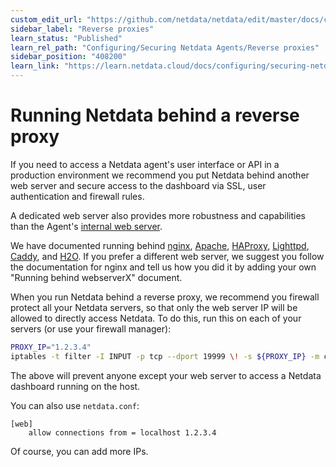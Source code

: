 ```yaml
---
custom_edit_url: "https://github.com/netdata/netdata/edit/master/docs/category-overview-pages/reverse-proxies.md"
sidebar_label: "Reverse proxies"
learn_status: "Published"
learn_rel_path: "Configuring/Securing Netdata Agents/Reverse proxies"
sidebar_position: "408200"
learn_link: "https://learn.netdata.cloud/docs/configuring/securing-netdata-agents/reverse-proxies/reverse-proxies"
---
```

# Running Netdata behind a reverse proxy

If you need to access a Netdata agent's user interface or API in a production environment we recommend you put Netdata behind
another web server and secure access to the dashboard via SSL, user authentication and firewall rules. 

A dedicated web server also provides more robustness and capabilities than the Agent's [internal web server](https://github.com/netdata/netdata/blob/master/web/README.md).

We have documented running behind
[nginx](/docs/configuring/securing-netdata-agents/reverse-proxies/nginx),
[Apache](/docs/configuring/securing-netdata-agents/reverse-proxies/apache),
[HAProxy](/docs/configuring/securing-netdata-agents/reverse-proxies/haproxy),
[Lighttpd](/docs/configuring/securing-netdata-agents/reverse-proxies/lighttpd-v1.4.x),
[Caddy](/docs/configuring/securing-netdata-agents/reverse-proxies/caddy),
and [H2O](/docs/configuring/securing-netdata-agents/reverse-proxies/h2o).
If you prefer a different web server, we suggest you follow the documentation for nginx and tell us how you did it 
 by adding your own "Running behind webserverX" document.

When you run Netdata behind a reverse proxy, we recommend you firewall protect all your Netdata servers, so that only the web server IP will be allowed to directly access Netdata. To do this, run this on each of your servers (or use your firewall manager):

```sh
PROXY_IP="1.2.3.4"
iptables -t filter -I INPUT -p tcp --dport 19999 \! -s ${PROXY_IP} -m conntrack --ctstate NEW -j DROP
```

The above will prevent anyone except your web server to access a Netdata dashboard running on the host.

You can also use `netdata.conf`:

```
[web]
	allow connections from = localhost 1.2.3.4
```

Of course, you can add more IPs.
